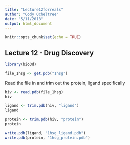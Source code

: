 ```yaml
---
title: "Lecture12forreals"
author: "Cody Ocheltree"
date: "5/11/2018"
output: html_document
---
```


```r
knitr::opts_chunk$set(echo = TRUE)
```

## Lecture 12 - Drug Discovery

```r
library(bio3d)

file_1hsg <- get.pdb("1hsg")
```

Read the file in and trim out the protein, ligand specifically

```r
hiv <- read.pdb(file_1hsg)
hiv
```

```r
ligand <- trim.pdb(hiv, "ligand")
ligand
```

```r
protein <- trim.pdb(hiv, "protein")
protein
```

```r
write.pdb(ligand, "1hsg_ligand.pdb")
write.pdb(protein, "1hsg_protein.pdb")
```

